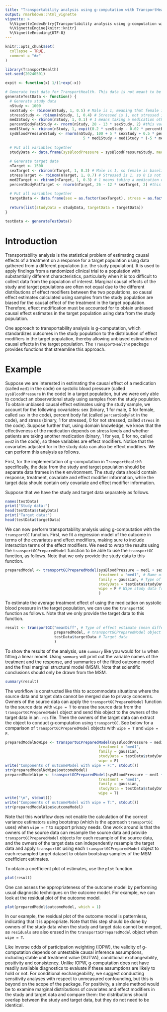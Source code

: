 ```yaml
---
title: "Transportability analysis using g-computation with TransportHealthR"
output: rmarkdown::html_vignette
vignette: >
  %\VignetteIndexEntry{Transportability analysis using g-computation with TransportHealthR}
  %\VignetteEngine{knitr::knitr}
  %\VignetteEncoding{UTF-8}
---
```


```r
knitr::opts_chunk$set(
  collapse = TRUE,
  comment = "#>"
)
```

```r
library(TransportHealth)
set.seed(20240501)

expit <- function(x) 1/(1+exp(-x))

# Generate test data for TransportHealth. This data is not meant to be officially put in the package. It is simply to test whether the implemented functions in the package accept the correct inputs and outputs.
generateTestData <- function() {
  # Generate study data
  nStudy <- 1000
  sexStudy <- rbinom(nStudy, 1, 0.5) # Male is 1, meaning that female is baseline (0)
  stressStudy <- rbinom(nStudy, 1, 0.4) # Stressed is 1, not stressed is 0
  med2Study <- rbinom(nStudy, 1, 0.1) # 1 means taking a medication other than the one under investigation, 0 means not taking another medication
  percentBodyFatStudy <- rnorm(nStudy, 28 - 13 * sexStudy, 2) #this variable is the percent of body fat each participant has
  med1Study <- rbinom(nStudy, 1, expit(0.2 * sexStudy - 0.02 * percentBodyFatStudy + 0.1 * stressStudy)) #this variable is the main intervention or treatment being studied. 1 means the participant is receiving the medication under investigation, 0 means they are not.
  sysBloodPressureStudy <- rnorm(nStudy, 100 + 5 * sexStudy + 0.5 * percentBodyFatStudy + 5 * stressStudy -
                                   5 * med1Study + med1Study * (-5 * med2Study + 7 * stressStudy)) #this variable is the main outcome. It is a continuous measure of systolic blood pressure
  
  # Put all variables together
  studyData <- data.frame(sysBloodPressure = sysBloodPressureStudy, med1 = as.factor(med1Study), sex = as.factor(sexStudy), stress = as.factor(stressStudy), med2 = as.factor(med2Study), percentBodyFat = percentBodyFatStudy)
  
  # Generate target data
  nTarget <- 1500
  sexTarget <- rbinom(nTarget, 1, 0.3) # Male is 1, so female is baseline (0)
  stressTarget <- rbinom(nTarget, 1, 0.7) # Stressed is 1, so 0 is not stressed
  med2Target <- rbinom(nTarget, 1, 0.3) # 1 means taking a medication other than the one under investigation, 0 means not taking another medication
  percentBodyFatTarget <- rnorm(nTarget, 26 - 12 * sexTarget, 2) #this variable is the percent of body fat each participant has
  
  # Put all variables together
  targetData <- data.frame(sex = as.factor(sexTarget), stress = as.factor(stressTarget), med2 = as.factor(med2Target), percentBodyFat = percentBodyFatTarget)
  
  return(list(studyData = studyData, targetData = targetData))
}

testData <- generateTestData()
```

# Introduction

Transportability analysis is the statistical problem of estimating causal effects of a treatment on a response for a target population using data gathered from a different population (i.e. the study population). It is used to apply findings from a randomized clinical trial to a population with substantially different characteristics, particularly when it is too difficult to collect data from the population of interest. Marginal causal effects of the study and target populations are often not equal due to the different distributions of effect modifiers between the two populations, so causal effect estimates calculated using samples from the study population are biased for the causal effect of the treatment in the target population. Therefore, effect modification must be accounted for to obtain unbiased causal effect estimates in the target population using data from the study population.

One approach to transportability analysis is g-computation, which standardizes outcomes in the study population to the distribution of effect modifiers in the target population, thereby allowing unbiased estimation of causal effects in the target population. The `TransportHealthR` package provides functions that streamline this approach.

# Example

Suppose we are interested in estimating the causal effect of a medication (called `med1` in the code) on systolic blood pressure (called `sysBloodPressure` in the code) in a target population, but we were only able to conduct an observational study using samples from the study population. To obtain unbiased causal effect estimates using the study sample, we account for the following covariates: sex (binary, 1 for male, 0 for female, called `sex` in the code), percent body fat (called `percentBodyFat` in the code), and stress (binary, 1 for stressed, 0 for not stressed, called `stress` in the code). Suppose further that, using domain knowledge, we know that the effectiveness of the medication depends on stress levels and whether patients are taking another medication (binary, 1 for yes, 0 for no, called `med2` in the code), so these variables are effect modifiers. Notice that the covariates adjusted for in the study data can also be effect modifiers. We can perform this analysis as follows.

First, for the implementation of g-computation in `TransportHealthR` specifically, the data from the study and target population should be separate data frames in the `R` environment. The study data should contain response, treatment, covariate and effect modifier information, while the target data should contain only covariate and effect modifier information.

Suppose that we have the study and target data separately as follows.

```r
names(testData)
print("Study data:")
head(testData$studyData)
print("Target data:")
head(testData$targetData)

```

We can now perform transportability analysis using g-computation with the `transportGC` function. First, we fit a regression model of the outcome in terms of the covariates and effect modifiers, making sure to include interaction terms of the effect modifiers. We need to wrap the results using the `transportGCPreparedModel` function to be able to use the `transportGC` function, as follows. Note that we only provide the study data to this function.

```r
preparedModel <- transportGCPreparedModel(sysBloodPressure ~ med1 + sex + stress + percentBodyFat + med1:stress + med1:med2, # Formula for outcome model
                                          treatment = "med1", # Name of treatment variable
                                          family = gaussian, # Type of model
                                          studyData = testData$studyData, # Study data
                                          wipe = F # Wipe study data from model?
                                          )
```

To estimate the average treatment effect of using the medication on systolic blood pressure in the target population, we can use the `transportGC` function as follows. Note that we only provide the target data to this function.

```r
result <- transportGC("meanDiff", # Type of effect estimate (mean difference, relative risk, etc)
                      preparedModel, # transportGCPreparedModel object
                      testData$targetData # Target data
                      )
```

To show the results of the analysis, use `summary` like you would for `lm` when fitting a linear model. Using `summary` will print out the variable names of the treatment and the response, and summaries of the fitted outcome model and the final marginal structural model (MSM). Note that scientific conclusions should only be drawn from the MSM.

```r
summary(result)
```

The workflow is constructed like this to accommodate situations where the source data and target data cannot be merged due to privacy concerns. Owners of the source data can apply the `transportGCPreparedModel` function to the source data with `wipe = T` to erase the source data from the `transportGCPreparedModel` object and send this object to the owners of the target data in an `.rds` file. Then the owners of the target data can extract the object to conduct g-computation using `transportGC`. See below for a comparison of `transportGCPreparedModel` objects with `wipe = T` and `wipe = F`.

```r
preparedModelNoWipe <- transportGCPreparedModel(sysBloodPressure ~ med1 + sex + stress + percentBodyFat + med1:stress + med1:med2,
                                          treatment = "med1",
                                          family = gaussian,
                                          studyData = testData$studyData,
                                          wipe = F)
write("Components of outcomeModel with wipe = F:", stdout())
str(preparedModelNoWipe$outcomeModel)
preparedModelWipe <- transportGCPreparedModel(sysBloodPressure ~ med1 + sex + stress + percentBodyFat + med1:stress + med1:med2,
                                          treatment = "med1",
                                          family = gaussian,
                                          studyData = testData$studyData,
                                          wipe = T)
write("\n", stdout())
write("Components of outcomeModel with wipe = T:", stdout())
str(preparedModelWipe$outcomeModel)
```


Note that this workflow does not enable the calculation of the correct variance estimators using bootstrap (which is the approach `transportGC` uses) when `wipe = T` to support privacy needs. One work around is that the owners of the source data can resample the source data and provide `transportGCPreparedModel` objects for each resample of the source data, and the owners of the target data can independently resample the target data and apply `transportGC` using each `transportGCPreparedModel` object to each resampled target dataset to obtain bootstrap samples of the MSM coefficient estimates.

To obtain a coefficient plot of estimates, use the `plot` function.

```r
plot(result)
```

One can assess the appropriateness of the outcome model by performing usual diagnostic techniques on the outcome model. For example, we can look at the residual plot of the outcome model.

```r
plot(preparedModel$outcomeModel, which = 1)
```

In our example, the residual plot of the outcome model is patternless, indicating that it is appropriate. Note that this step should be done by owners of the study data when the study and target data cannot be merged, as `residuals` are also erased in the `transportGCPreparedModel` object when `wipe = T`.

Like inverse odds of participation weighting (IOPW), the validity of g-computation depends on untestable causal inference assumptions, including stable unit treatment value (SUTVA), conditional exchangeability, positivity and consistency. Unlike IOPW, g-computation does not have readily available diagnostics to evaluate if these assumptions are likely to hold or not. For conditional exchangeability, we suggest conducting sensitivity analyses with respect to unmeasured confounding, but this is beyond on the scope of the package. For positivity, a simple method would be to examine marginal distributions of covariates and effect modifiers in the study and target data and compare them: the distributions should overlap between the study and target data, but they do not need to be identical.
